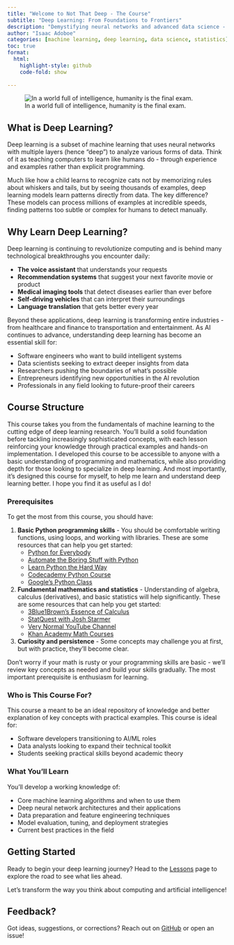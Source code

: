 ```yaml
---
title: "Welcome to Not That Deep - The Course"
subtitle: "Deep Learning: From Foundations to Frontiers"
description: "Demystifying neural networks and advanced data science - a structured curriculum that builds expertise without the unnecessary complexity."
author: "Isaac Adoboe"
categories: [machine learning, deep learning, data science, statistics]
toc: true
format:
  html:
    highlight-style: github
    code-fold: show
    
---
```


![In a world full of intelligence, humanity is the final exam.](assets/Machine_Learning_101.jpg)

## What is Deep Learning?

Deep learning is a subset of machine learning that uses neural networks with multiple layers (hence "deep") to analyze various forms of data. Think of it as teaching computers to learn like humans do - through experience and examples rather than explicit programming.

Much like how a child learns to recognize cats not by memorizing rules about whiskers and tails, but by seeing thousands of examples, deep learning models learn patterns directly from data. The key difference? These models can process millions of examples at incredible speeds, finding patterns too subtle or complex for humans to detect manually.

## Why Learn Deep Learning?

Deep learning is continuing to revolutionize computing and is behind many technological breakthroughs you encounter daily:

- **The voice assistant** that understands your requests
- **Recommendation systems** that suggest your next favorite movie or product
- **Medical imaging tools** that detect diseases earlier than ever before
- **Self-driving vehicles** that can interpret their surroundings
- **Language translation** that gets better every year

Beyond these applications, deep learning is transforming entire industries - from healthcare and finance to transportation and entertainment. As AI continues to advance, understanding deep learning has become an essential skill for:

- Software engineers who want to build intelligent systems
- Data scientists seeking to extract deeper insights from data
- Researchers pushing the boundaries of what's possible
- Entrepreneurs identifying new opportunities in the AI revolution
- Professionals in any field looking to future-proof their careers

## Course Structure

This course takes you from the fundamentals of machine learning to the cutting edge of deep learning research. You'll build a solid foundation before tackling increasingly sophisticated concepts, with each lesson reinforcing your knowledge through practical examples and hands-on implementation. I developed this course to be accessible to anyone with a basic understanding of programming and mathematics, while also providing depth for those looking to specialize in deep learning. And most importantly, it's designed this course for myself, to help me learn and understand deep learning better. I hope you find it as useful as I do!

### Prerequisites

To get the most from this course, you should have:

1. **Basic Python programming skills** - You should be comfortable writing functions, using loops, and working with libraries. These are some resources that can help you get started:
   - [Python for Everybody](https://www.py4e.com/)
   - [Automate the Boring Stuff with Python](https://automatetheboringstuff.com/)
   - [Learn Python the Hard Way](https://learnpythonthehardway.org/)
   - [Codecademy Python Course](https://www.codecademy.com/learn/learn-python-3)
   - [Google's Python Class](https://developers.google.com/edu/python)
2. **Fundamental mathematics and statistics** - Understanding of algebra, calculus (derivatives), and basic statistics will help significantly. These are some resources that can help you get started:
   - [3Blue1Brown's Essence of Calculus](https://www.3blue1brown.com/topics/calculus) 
   - [StatQuest with Josh Starmer](https://statquest.org/)
   - [Very Normal YouTube Channel](https://www.youtube.com/@very-normals)
   - [Khan Academy Math Courses](https://www.khanacademy.org/math)
3. **Curiosity and persistence** - Some concepts may challenge you at first, but with practice, they'll become clear.

Don't worry if your math is rusty or your programming skills are basic - we'll review key concepts as needed and build your skills gradually. The most important prerequisite is enthusiasm for learning.

### Who is This Course For?

This course a meant to be an ideal repository of knowledge and better explanation of key concepts with practical examples. This course is ideal for:

- Software developers transitioning to AI/ML roles
- Data analysts looking to expand their technical toolkit
- Students seeking practical skills beyond academic theory

### What You'll Learn

You'll develop a working knowledge of:

- Core machine learning algorithms and when to use them
- Deep neural network architectures and their applications
- Data preparation and feature engineering techniques
- Model evaluation, tuning, and deployment strategies
- Current best practices in the field

## Getting Started

Ready to begin your deep learning journey? Head to the [Lessons](lessons/index.qmd) page to explore the road to see what lies ahead.

Let's transform the way you think about computing and artificial intelligence!

## Feedback?

Got ideas, suggestions, or corrections? Reach out on [GitHub](https://github.com/ieadoboe) or open an issue!